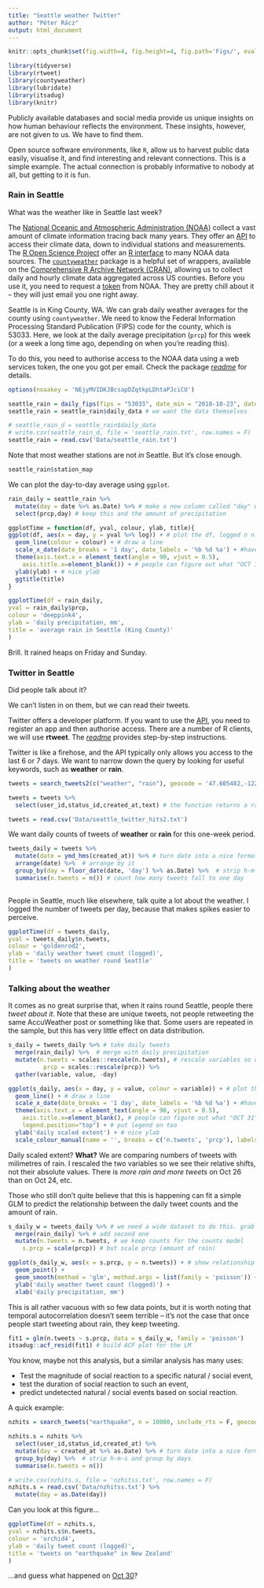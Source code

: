 ```yaml
---
title: "Seattle weather Twitter"
author: "Péter Rácz"
output: html_document
---
```


```r
knitr::opts_chunk$set(fig.width=4, fig.height=4, fig.path='Figs/', eval=TRUE, echo=TRUE, warning = FALSE, message=FALSE, tidy=TRUE)
```

```r
library(tidyverse)
library(rtweet)
library(countyweather)
library(lubridate)
library(itsadug)
library(knitr)
```

Publicly available databases and social media provide us unique insights on how human behaviour reflects the environment. These insights, however, are not given to us. We have to find them.

Open source software environments, like `R`, allow us to harvest public data easily, visualise it, and find interesting and relevant connections. This is a simple example. The actual connection is probably informative to nobody at all, but getting to it is fun.

### Rain in Seattle

What was the weather like in Seattle last week? 

The [National Oceanic and Atmospheric Administration (NOAA)](https://www.noaa.gov/) collect a vast amount of climate information tracing back many years. They offer an [API](https://www.ncdc.noaa.gov/cdo-web/webservices/v2) to access their climate data, down to individual stations and measurements. The [R Open Science Project](https://ropensci.org/) offer an [R interface](https://github.com/ropensci/rnoaa) to many NOAA data sources. The [`countyweather`](https://cran.r-project.org/web/packages/countyweather/vignettes/countyweather.html) package is a helpful set of wrappers, available on the [Comprehensive R Archive Network (CRAN)](https://cran.r-project.org/), allowing us to collect daily and hourly climate data aggregated across US counties. Before you use it, you need to request a [token](https://www.ncdc.noaa.gov/cdo-web/token) from NOAA. They are pretty chill about it -- they will just email you one right away.

Seattle is in King County, WA. We can grab daily weather averages for the county using `countyweather`. We need to know the Federal Information Processing Standard Publication (FIPS) code for the county, which is $53033$. Here, we look at the daily average precipitation (`prcp`) for this week (or a week a long time ago, depending on when you're reading this).

To do this, you need to authorise access to the NOAA data using a web services token, the one you got per email. Check the package [*readme*](https://cran.r-project.org/web/packages/countyweather/README.html) for details.

```r
options(noaakey = 'NEjyMVIDKJBcsapDZqtkpLDhtaPJciCU')

```


```r
seattle_rain = daily_fips(fips = "53033", date_min = "2018-10-23", date_max = "2018-11-02", var = "prcp")
seattle_rain = seattle_rain$daily_data # we want the data themselves

```

```r
# seattle_rain_d = seattle_rain$daily_data
# write.csv(seattle_rain_d, file = 'seattle_rain.txt', row.names = F)
seattle_rain = read.csv('Data/seattle_rain.txt')

```

Note that most weather stations are not *in* Seattle. But it's close enough.

```r
seattle_rain$station_map

```

We can plot the day-to-day average using `ggplot`.

```r
rain_daily = seattle_rain %>%
  mutate(day = date %>% as.Date) %>% # make a new column called "day" which is a date, not a factor
  select(prcp,day) # keep this and the amount of precipitation 

ggplotTime = function(df, yval, colour, ylab, title){
ggplot(df, aes(x = day, y = yval %>% log)) + # plot the df, logged n n.tweets across day
  geom_line(colour = colour) + # draw a line
  scale_x_date(date_breaks = '1 day', date_labels = '%b %d %a') + #have an x axis tick per day, in a month-day format
  theme(axis.text.x = element_text(angle = 90, vjust = 0.5),
    axis.title.x=element_blank()) + # people can figure out what "OCT 31" is 
  ylab(ylab) + # nice ylab 
  ggtitle(title)  
}

ggplotTime(df = rain_daily,
yval = rain_daily$prcp,
colour = 'deeppink4',
ylab = 'daily precipitation, mm',
title = 'average rain in Seattle (King County)'
)

```

Brill. It rained heaps on Friday and Sunday. 

### Twitter in Seattle

Did people talk about it? 

We can't listen in on them, but we can read their tweets.

Twitter offers a developer platform. If you want to use the [API](https://developer.twitter.com/en/docs/basics/getting-started), you need to register an app and then authorise access. There are a number of R clients, we will use **rtweet**. The [*readme*](https://rtweet.info/) provides step-by-step instructions.

Twitter is like a firehose, and the API typically only allows you access to the last 6 or 7 days. We want to narrow down the query by looking for useful keywords, such as **weather** or **rain**.

```r
tweets = search_tweets2(c("weather", "rain"), geocode = '47.605482,-122.326892,50mi', include_rts = F, n = 10000) # the geocode tells the function to look for tweets within a 50 mile radius of downtown Seattle, we exclude retweets, and put a maximum cap on the query.

tweets = tweets %>% 
  select(user_id,status_id,created_at,text) # the function returns a range of details. we only care about the user and status id, the date when the tweet was twot, and the text.
```

```r
tweets = read.csv('Data/seattle_twitter_hits2.txt')

```

We want daily counts of tweets of **weather** or **rain** for this one-week period.

```r

tweets_daily = tweets %>% 
  mutate(date = ymd_hms(created_at)) %>% # turn date into a nice format
  arrange(date) %>%  # arrange by it
  group_by(day = floor_date(date, 'day') %>% as.Date) %>%  # strip h-m-s and group by days
  summarise(n.tweets = n()) # count how many tweets fall to one day
  
```

People in Seattle, much like elsewhere, talk quite a lot about the weather. I logged the number of tweets per day, because that makes spikes easier to perceive.

```r

ggplotTime(df = tweets_daily,
yval = tweets_daily$n.tweets,
colour = 'goldenrod2',
ylab = 'daily weather tweet count (logged)',
title = 'tweets on weather round Seattle'
)


```

### Talking about the weather

It comes as no great surprise that, when it rains round Seattle, people there *tweet about it*. Note that these are unique tweets, not people retweeting the same AccuWeather post or something like that. Some users are repeated in the sample, but this has very little effect on data distribution.

```r
s_daily = tweets_daily %>% # take daily tweets
  merge(rain_daily) %>%  # merge with daily precipitation
  mutate(n.tweets = scales::rescale(n.tweets), # rescale variables so we can compare them
          prcp = scales::rescale(prcp)) %>% 
  gather(variable, value, -day)

ggplot(s_daily, aes(x = day, y = value, colour = variable)) + # plot the new df, logged n n.tweets across day
  geom_line() + # draw a line
  scale_x_date(date_breaks = '1 day', date_labels = '%b %d %a') + #have an x axis tick per day, in a month-day format
  theme(axis.text.x = element_text(angle = 90, vjust = 0.5),
    axis.title.x=element_blank(), # people can figure out what "OCT 31" is 
    legend.position="top") + # put legend on too
  ylab('daily scaled extent') + # nice ylab
  scale_colour_manual(name = '', breaks = c('n.tweets', 'prcp'), labels = c('tweets (log(n))', 'rain (mm)'), values = c('goldenrod2','deeppink4')) # legend! no name, custom break labels, match colours with previous plots

```

Daily scaled extent? **What?** We are comparing numbers of tweets with milimetres of rain. I rescaled the two variables so we see their relative shifts, not their absolute values. There is *more rain and more tweets* on Oct 26 than on Oct 24, etc.

Those who still don't quite believe that this is happening can fit a simple GLM to predict the relationship between the daily tweet counts and the amount of rain.

```r
s_daily_w = tweets_daily %>% # we need a wide dataset to do this. grab firt one
  merge(rain_daily) %>% # add second one
  mutate(n.tweets = n.tweets, # we keep counts for the counts model
    s.prcp = scale(prcp)) # but scale prcp (amount of rain)

ggplot(s_daily_w, aes(x = s.prcp, y = n.tweets)) + # show relationship
  geom_point() +
  geom_smooth(method = 'glm', method.args = list(family = 'poisson')) + # fit a Poisson model (for count data)
  ylab('daily weather tweet count (logged)') +
  xlab('daily precipitation, mm')

```

This is all rather vacuous with so few data points, but it is worth noting that temporal autocorrelation doesn't seem terrible -- it's not the case that once people start tweeting about rain, they keep tweeting.

```r

fit1 = glm(n.tweets ~ s.prcp, data = s_daily_w, family = 'poisson')
itsadug::acf_resid(fit1) # build ACF plot for the LM

```

You know, maybe not this analysis, but a similar analysis has many uses:

- Test the magnitude of social reaction to a specific natural / social event,
- test the duration of social reaction to such an event,
- predict undetected natural / social events based on social reaction.

A quick example:

```r
nzhits = search_tweets("earthquake", n = 10000, include_rts = F, geocode = "-41.886256,173.236146,1000mi") # tweets on earthquakes in New Zealand

nzhits.s = nzhits %>% 
  select(user_id,status_id,created_at) %>% 
  mutate(day = created_at %>% as.Date) %>% # turn date into a nice format
  group_by(day) %>%  # strip h-m-s and group by days
  summarise(n.tweets = n())


```

```r
# write.csv(nzhits.s, file = 'nzhitss.txt', row.names = F)
nzhits.s = read.csv('Data/nzhitss.txt') %>% 
  mutate(day = as.Date(day))
```

Can you look at this figure...

```r

ggplotTime(df = nzhits.s,
yval = nzhits.s$n.tweets,
colour = 'orchid4',
ylab = 'daily tweet count (logged)',
title = 'tweets on "earthquake" in New Zealand'
)

```

...and guess what happened on [Oct 30](https://www.geonet.org.nz/earthquake/2018p816466)?